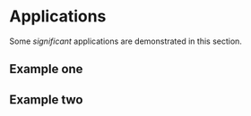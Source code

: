 # Applications

Some _significant_ applications are demonstrated in this section.

## Example one

## Example two
